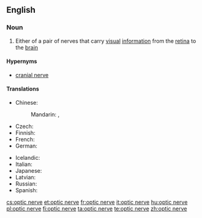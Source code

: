 ==English==

===Noun===
{{wikipedia}}
{{en-noun|head=[[optic]] [[nerve]]}}

# {{context|neuroanatomy}} Either of a pair of nerves that carry [[visual]] [[information]] from the [[retina]] to the [[brain]]

====Hypernyms====
* [[cranial nerve]]

====Translations====
{{trans-top|nerve}}
* Chinese:
*: Mandarin: {{t|cmn|視神經|sc=Hani}}, {{t|cmn|视神经|tr=shìshénjīng|sc=Hani}}
* Czech: {{t+|cs|zrakový nerv|m}}
* Finnish: {{t-|fi|näköhermo}}
* French: {{t+|fr|nerf optique|m}}
* German: {{t+|de|Sehnerv|m}}
{{trans-mid}}
* Icelandic: {{t+|is|sjóntaug|f}}
* Italian: {{t-|it|nervo ottico|m}}
* Japanese: {{t-|ja|視神経|tr=ししんけい, shishinkei|sc=Jpan}}
* Latvian: {{t-|lv|redzes nervs|m}}
* Russian: {{t-|ru|зрительный нерв|m|tr=zrítelʹnyj nerv|sc=Cyrl}}
* Spanish: {{t+|es|nervio óptico|m}}
{{trans-bottom}}

[[cs:optic nerve]]
[[et:optic nerve]]
[[fr:optic nerve]]
[[it:optic nerve]]
[[hu:optic nerve]]
[[pl:optic nerve]]
[[fi:optic nerve]]
[[ta:optic nerve]]
[[te:optic nerve]]
[[zh:optic nerve]]